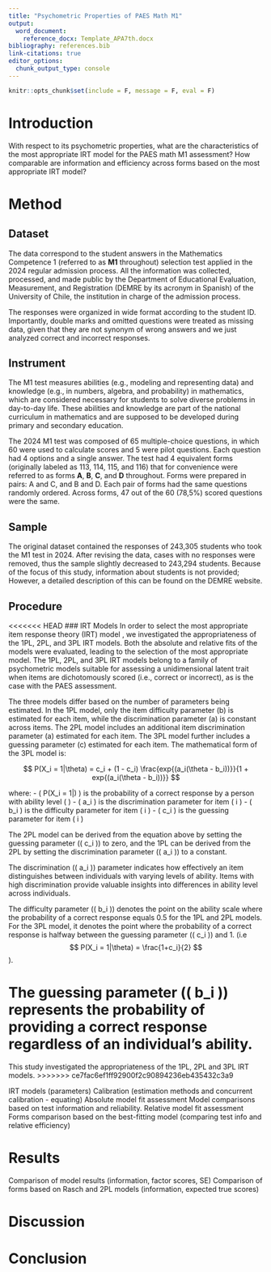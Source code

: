 ```yaml
---
title: "Psychometric Properties of PAES Math M1"
output:
  word_document:
    reference_docx: Template_APA7th.docx
bibliography: references.bib
link-citations: true
editor_options: 
  chunk_output_type: console
---
```


```r
knitr::opts_chunk$set(include = F, message = F, eval = F)
```

# Introduction

With respect to its psychometric properties, what are the characteristics of the most appropriate IRT model for the PAES math M1 assessment? How comparable are information and efficiency across forms based on the most appropriate IRT model?

# Method

## Dataset

The data correspond to the student answers in the Mathematics Competence 1 (referred to as **M1** throughout) selection test applied in the 2024 regular admission process. All the information was collected, processed, and made public by the Department of Educational Evaluation, Measurement, and Registration (DEMRE by its acronym in Spanish) of the University of Chile, the institution in charge of the admission process.

The responses were organized in wide format according to the student ID. Importantly, double marks and omitted questions were treated as missing data, given that they are not synonym of wrong answers and we just analyzed correct and incorrect responses.

## Instrument

The M1 test measures abilities (e.g., modeling and representing data) and knowledge (e.g., in numbers, algebra, and probability) in mathematics, which are considered necessary for students to solve diverse problems in day-to-day life. These abilities and knowledge are part of the national curriculum in mathematics and are supposed to be developed during primary and secondary education.

The 2024 M1 test was composed of 65 multiple-choice questions, in which 60 were used to calculate scores and 5 were pilot questions. Each question had 4 options and a single answer. The test had 4 equivalent forms (originally labeled as 113, 114, 115, and 116) that for convenience were referred to as forms **A**, **B**, **C**, and **D** throughout. Forms were prepared in pairs: A and C, and B and D. Each pair of forms had the same questions randomly ordered. Across forms, 47 out of the 60 (78,5%) scored questions were the same.

## Sample

The original dataset contained the responses of 243,305 students who took the M1 test in 2024. After revising the data, cases with no responses were removed, thus the sample slightly decreased to 243,294 students. Because of the focus of this study, information about students is not provided; However, a detailed description of this can be found on the DEMRE website.

## Procedure
<<<<<<< HEAD
### IRT Models
In order to select the most appropriate item response theory (IRT) model , we investigated the appropriateness of the 1PL, 2PL, and 3PL IRT models. Both the absolute and relative fits of the models were evaluated, leading to the selection of the most appropriate model. The 1PL, 2PL, and 3PL IRT models belong to a family of psychometric models suitable for assessing a unidimensional latent trait when items are dichotomously scored (i.e., correct or incorrect), as is the case with the PAES assessment.

The three models differ based on the number of parameters being estimated. In the 1PL model, only the item difficulty parameter (b) is estimated for each item, while the discrimination parameter (a) is constant across items. The 2PL model includes an additional item discrimination parameter (a) estimated for each item. The 3PL model further includes a guessing parameter (c) estimated for each item. The mathematical form of the 3PL model is:

$$
P(X_i = 1|\theta) = c_i + (1 - c_i) \frac{exp{(a_i(\theta - b_i))}}{1 + exp{(a_i(\theta - b_i))}}
$$

where:
- \( P(X_i = 1|\theta) \) is the probability of a correct response by a person with ability level \( \theta \)
- \( a_i \) is the discrimination parameter for item \( i \)
- \( b_i \) is the difficulty parameter for item \( i \)
- \( c_i \) is the guessing parameter for item \( i \)

The 2PL model can be derived from the equation above by setting the guessing parameter (\( c_i \)) to zero, and the 1PL can be derived from the 2PL by setting the discrimination parameter (\( a_i \)) to a constant.

The discrimination (\( a_i \)) parameter indicates how effectively an item distinguishes between individuals with varying levels of ability. Items with high discrimination provide valuable insights into differences in ability level across individuals.

The difficulty parameter (\( b_i \)) denotes the point on the ability scale where the probability of a correct response equals 0.5 for the 1PL and 2PL models. For the 3PL model, it denotes the point where the probability of a correct response is halfway between the guessing parameter (\( c_i \)) and 1. (i.e $$ P(X_i = 1|\theta) = \frac{1+c_i}{2} $$).

The guessing parameter (\( b_i \)) represents the probability of providing a correct response regardless of an individual's ability. 
=======

This study investigated the appropriateness of the 1PL, 2PL and 3PL IRT models.
>>>>>>> ce7fac6ef1ff92900f2c90894236eb435432c3a9

IRT models (parameters)
Calibration (estimation methods and concurrent calibration - equating)
Absolute model fit assessment
Model comparisons based on test information and reliability. Relative model fit assessment
Forms comparison based on the best-fitting model (comparing test info and relative efficiency)

# Results

Comparison of model results (information, factor scores, SE)
Comparison of forms based on Rasch and 2PL models (information, expected true scores)

# Discussion

# Conclusion
